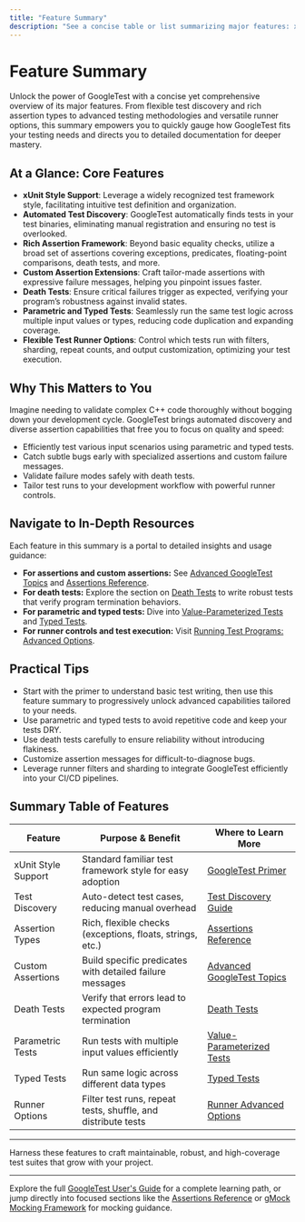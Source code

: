```yaml
---
title: "Feature Summary"
description: "See a concise table or list summarizing major features: xUnit support, test discovery, assertion types, custom assertion extension, death tests, parametric tests, and versatile runner options. Quickly map features to your needs and locate deeper documentation."
---
```


# Feature Summary

Unlock the power of GoogleTest with a concise yet comprehensive overview of its major features. From flexible test discovery and rich assertion types to advanced testing methodologies and versatile runner options, this summary empowers you to quickly gauge how GoogleTest fits your testing needs and directs you to detailed documentation for deeper mastery.

## At a Glance: Core Features

- **xUnit Style Support**: Leverage a widely recognized test framework style, facilitating intuitive test definition and organization.
- **Automated Test Discovery**: GoogleTest automatically finds tests in your test binaries, eliminating manual registration and ensuring no test is overlooked.
- **Rich Assertion Framework**: Beyond basic equality checks, utilize a broad set of assertions covering exceptions, predicates, floating-point comparisons, death tests, and more.
- **Custom Assertion Extensions**: Craft tailor-made assertions with expressive failure messages, helping you pinpoint issues faster.
- **Death Tests**: Ensure critical failures trigger as expected, verifying your program’s robustness against invalid states.
- **Parametric and Typed Tests**: Seamlessly run the same test logic across multiple input values or types, reducing code duplication and expanding coverage.
- **Flexible Test Runner Options**: Control which tests run with filters, sharding, repeat counts, and output customization, optimizing your test execution.

## Why This Matters to You

Imagine needing to validate complex C++ code thoroughly without bogging down your development cycle. GoogleTest brings automated discovery and diverse assertion capabilities that free you to focus on quality and speed:

- Efficiently test various input scenarios using parametric and typed tests.
- Catch subtle bugs early with specialized assertions and custom failure messages.
- Validate failure modes safely with death tests.
- Tailor test runs to your development workflow with powerful runner controls.

## Navigate to In-Depth Resources

Each feature in this summary is a portal to detailed insights and usage guidance:

- **For assertions and custom assertions:** See [Advanced GoogleTest Topics](../../docs/advanced.md#more-assertions) and [Assertions Reference](../../docs/reference/assertions.md).
- **For death tests:** Explore the section on [Death Tests](../../docs/advanced.md#death-tests) to write robust tests that verify program termination behaviors.
- **For parametric and typed tests:** Dive into [Value-Parameterized Tests](../../docs/advanced.md#value-parameterized-tests) and [Typed Tests](../../docs/advanced.md#typed-tests).
- **For runner controls and test execution:** Visit [Running Test Programs: Advanced Options](../../docs/advanced.md#running-test-programs-advanced-options).

## Practical Tips

- Start with the primer to understand basic test writing, then use this feature summary to progressively unlock advanced capabilities tailored to your needs.
- Use parametric and typed tests to avoid repetitive code and keep your tests DRY.
- Use death tests carefully to ensure reliability without introducing flakiness.
- Customize assertion messages for difficult-to-diagnose bugs.
- Leverage runner filters and sharding to integrate GoogleTest efficiently into your CI/CD pipelines.

## Summary Table of Features

| Feature                     | Purpose & Benefit                                               | Where to Learn More                 |
|-----------------------------|----------------------------------------------------------------|-----------------------------------|
| xUnit Style Support          | Standard familiar test framework style for easy adoption      | [GoogleTest Primer](../../docs/primer.md)           |
| Test Discovery              | Auto-detect test cases, reducing manual overhead              | [Test Discovery Guide](../../docs/guides/core-testing-workflows/test-discovery-and-organization.md) |
| Assertion Types             | Rich, flexible checks (exceptions, floats, strings, etc.)     | [Assertions Reference](../../docs/reference/assertions.md)          |
| Custom Assertions           | Build specific predicates with detailed failure messages      | [Advanced GoogleTest Topics](../../docs/advanced.md#more-assertions) |
| Death Tests                | Verify that errors lead to expected program termination       | [Death Tests](../../docs/advanced.md#death-tests)                     |
| Parametric Tests           | Run tests with multiple input values efficiently              | [Value-Parameterized Tests](../../docs/advanced.md#value-parameterized-tests) |
| Typed Tests                | Run same logic across different data types                     | [Typed Tests](../../docs/advanced.md#typed-tests)                     |
| Runner Options             | Filter test runs, repeat tests, shuffle, and distribute tests | [Runner Advanced Options](../../docs/advanced.md#running-test-programs-advanced-options) |

---

Harness these features to craft maintainable, robust, and high-coverage test suites that grow with your project.

---

Explore the full [GoogleTest User's Guide](../../docs/index.md) for a complete learning path, or jump directly into focused sections like the [Assertions Reference](../../docs/reference/assertions.md) or [gMock Mocking Framework](../../docs/gmock_for_dummies.md) for mocking guidance.
